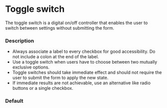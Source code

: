 
<Meta of={ToggleSwitchStories} />

# Toggle switch

The toggle switch is a digital on/off controller that enables the user to switch between settings without submitting the form.

### Description

- Always associate a label to every checkbox for good accessibility. Do not include a colon at the end of the label.
- Use a toggle switch when users have to choose between two mutually exclusive options.
- Toggle switches should take immediate effect and should not require the user to submit the form to apply the new state.
- If immediate results are not achievable, use an alternative like radio buttons or a single checkbox.

### Default

<Canvas>
  <Story of={ToggleSwitchStories.Default} />
</Canvas>
